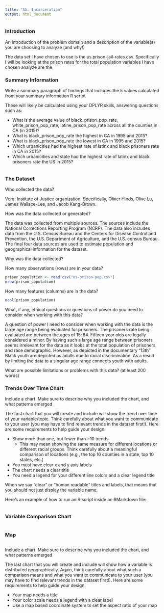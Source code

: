 ```yaml
---
title: "A5: Incarceration"
output: html_document
---
```


### Introduction

An introduction of the problem domain and a description of the variable(s) you are choosing to analyze (and why!)

The data set I have chosen to use is the us.prison-jail-rates.csv. Specifically I will be looking at the prison rates for the total population variables I have chosen analyze are the

### Summary Information

Write a summary paragraph of findings that includes the 5 values calculated from your summary information R script

These will likely be calculated using your DPLYR skills, answering questions such as:

  - What is the average value of black_prison_pop_rate, white_prison_pop_rate, latine_prison_pop_rate across all the counties in CA (in 2015)?
  - What is black_prison_pop_rate the highest in CA in 1995 and 2015?
  - What is black_prison_pop_rate the lowest in CA in 1995 and 2015?
  - Which urbanicities had the highest rate of latinx and black prisoners rate in CA in 2015?
  - Which urbanicities and state had the highest rate of latinx and black prisoners rate the US in 2015? 
  

```r
```

### The Dataset

Who collected the data? 

Vera: Institute of Justice organization. Specifically, Oliver Hinds, Olive Lu, James Wallace-Lee, and Jacob Kang-Brown. 

How was the data collected or generated?  

The data was collected from multiple sources. The sources include the National Corrections Reporting Program (NCRP). The data also includes data from the U.S. Census Bureau and the Centers for Disease Control and Prevention, the U.S. Department of Agriculture, and the U.S. census Bureau. The final four data sources are used to estimate population and geographical information for the dataset. 

Why was the data collected? 



How many observations (rows) are in your data? 

```r
prison_population <- read.csv("us-prison-pop.csv")
nrow(prison_population)
```

How many features (columns) are in the data?  
```r
ncol(prison_population)
```

What, if any, ethical questions or questions of power do you need to consider when working with this data?

A question of power I need to consider when working with the data is the large age range being evaluated for prisoners. The prisoners rate being evaluated are between the ages of 15-64. Fifteen year olds are legally considered a minor. By having such a large age range between prisoners seems irrelevant for the data as it looks at the total population of prisoners and race demographic. However, as depicted in the documentary "13th" Black youth are depicted as adults due to racial discrimination. As a result by limiting the data to a singular age range connects youth with adults. 

What are possible limitations or problems with this data?   (at least 200 words)



### Trends Over Time Chart

Include a chart. Make sure to describe why you included the chart, and what patterns emerged

The first chart that you will create and include will show the trend over time of your variable/topic. Think carefully about what you want to communicate to your user (you may have to find relevant trends in the dataset first!). Here are some requirements to help guide your design:

- Show more than one, but fewer than ~10 trends
  - This may mean showing the same measure for different locations or different racial groups. Think carefully about a meaningful comparison of locations (e.g., the top 10 counties in a state, top 10 states, etc.)
- You must have clear x and y axis labels
- The chart needs a clear title 
- You need a legend for your different line colors and a clear legend title

When we say "clear" or "human readable" titles and labels, that means that you should not just display the variable name.

Here's an example of how to run an R script inside an RMarkdown file:

```r
```

### Variable Comparison Chart

```r
```

### Map

```r
```

Include a chart. Make sure to describe why you included the chart, and what patterns emerged

The last chart that you will create and include will show how a variable is distributed geographically. Again, think carefully about what such a comparison means and what you want to communicate to your user (you may have to find relevant trends in the dataset first!). Here are some requirements to help guide your design:

- Your map needs a title
- Your color scale needs a legend with a clear label
- Use a map based coordinate system to set the aspect ratio of your map

